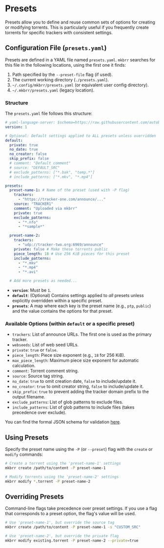 # Presets

Presets allow you to define and reuse common sets of options for creating or modifying torrents. This is particularly useful if you frequently create torrents for specific trackers with consistent settings.

## Configuration File (`presets.yaml`)

Presets are defined in a YAML file named `presets.yaml`. `mkbrr` searches for this file in the following locations, using the first one it finds:

1.  Path specified by the `--preset-file` flag (if used).
2.  The current working directory (`./presets.yaml`).
3.  `~/.config/mkbrr/presets.yaml` (or equivalent user config directory).
4.  `~/.mkbrr/presets.yaml` (legacy location).

### Structure

The `presets.yaml` file follows this structure:

```yaml
# yaml-language-server: $schema=https://raw.githubusercontent.com/autobrr/mkbrr/main/schema/presets.json
version: 1

# Optional: Default settings applied to ALL presets unless overridden
default:
  private: true
  no_date: true
  no_creator: false
  skip_prefix: false
  # comment: "Default comment"
  # source: "DEFAULT_SRC"
  # exclude_patterns: ["*.bak", "temp.*"]
  # include_patterns: ["*.mkv", "*.mp4"]

presets:
  preset-name-1: # Name of the preset (used with -P flag)
    trackers:
      - "https://tracker-one.com/announce/..."
    source: "TRACKER1"
    comment: "Uploaded via mkbrr"
    private: true
    exclude_patterns:
      - "*.nfo"
      - "*sample*"

  preset-name-2:
    trackers:
      - "udp://tracker-two.org:6969/announce"
    private: false # Make these torrents public
    piece_length: 18 # Use 256 KiB pieces for this preset
    include_patterns:
      - "*.mkv"
      - "*.mp4"
      - "*.avi"

  # Add more presets as needed...
```

-   **`version`**: Must be `1`.
-   **`default`**: (Optional) Contains settings applied to *all* presets unless explicitly overridden within a specific preset.
-   **`presets`**: A map where each key is the preset name (e.g., `ptp`, `public`) and the value contains the options for that preset.

### Available Options (within `default` or a specific preset)

-   `trackers`: List of announce URLs. The first one is used as the primary tracker.
-   `webseeds`: List of web seed URLs.
-   `private`: `true` or `false`.
-   `piece_length`: Piece size exponent (e.g., `18` for 256 KiB).
-   `max_piece_length`: Maximum piece size exponent for automatic calculation.
-   `comment`: Torrent comment string.
-   `source`: Source tag string.
-   `no_date`: `true` to omit creation date, `false` to include/update it.
-   `no_creator`: `true` to omit creator string, `false` to include/update it.
-   `skip_prefix`: `true` to prevent adding the tracker domain prefix to the output filename.
-   `exclude_patterns`: List of glob patterns to exclude files.
-   `include_patterns`: List of glob patterns to include files (takes precedence over exclude).

You can find the formal JSON schema for validation [here](https://raw.githubusercontent.com/autobrr/mkbrr/main/schema/presets.json).

## Using Presets

Specify the preset name using the `-P` (or `--preset`) flag with the `create` or `modify` commands:

```bash
# Create a torrent using the 'preset-name-1' settings
mkbrr create /path/to/content -P preset-name-1

# Modify torrents using the 'preset-name-2' settings
mkbrr modify *.torrent -P preset-name-2
```

## Overriding Presets

Command-line flags take precedence over preset settings. If you use a flag that corresponds to a preset option, the flag's value will be used.

```bash
# Use 'preset-name-1', but override the source tag
mkbrr create /path/to/content -P preset-name-1 -s "CUSTOM_SRC"

# Use 'preset-name-2', but override the private flag
mkbrr modify existing.torrent -P preset-name-2 --private=true
